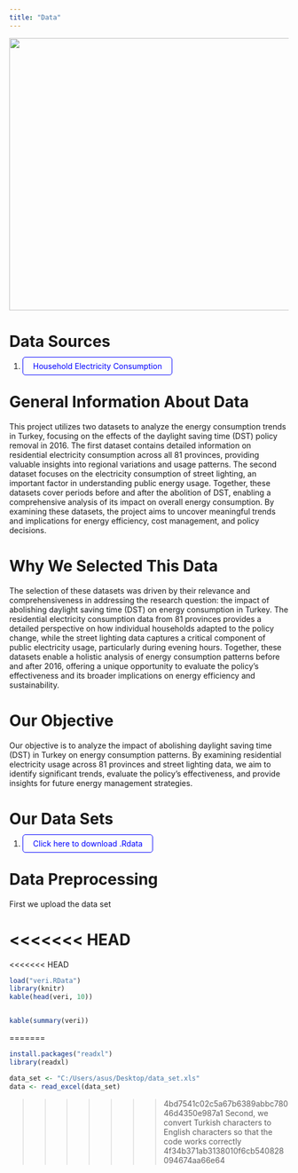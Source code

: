 ```yaml
---
title: "Data"
---
```


![](images/datacat.mp4.gif){fig-align="center" width="13.7cm" height="13cm"}

# Data Sources

<style>
  .button {
    padding: 7px 18px;
    border: 1px solid blue;
    text-decoration: none;
    color: blue;
    border-radius: 5px;
  }
</style>

<div>

1.  <a href=https://biruni.tuik.gov.tr/medas/?locale=tr" class="button">Household Electricity Consumption</a>

</div>

# General Information About Data

This project utilizes two datasets to analyze the energy consumption trends in Turkey, focusing on the effects of the daylight saving time (DST) policy removal in 2016. The first dataset contains detailed information on residential electricity consumption across all 81 provinces, providing valuable insights into regional variations and usage patterns. The second dataset focuses on the electricity consumption of street lighting, an important factor in understanding public energy usage. Together, these datasets cover periods before and after the abolition of DST, enabling a comprehensive analysis of its impact on overall energy consumption. By examining these datasets, the project aims to uncover meaningful trends and implications for energy efficiency, cost management, and policy decisions.

# Why We Selected This Data

The selection of these datasets was driven by their relevance and comprehensiveness in addressing the research question: the impact of abolishing daylight saving time (DST) on energy consumption in Turkey. The residential electricity consumption data from 81 provinces provides a detailed perspective on how individual households adapted to the policy change, while the street lighting data captures a critical component of public electricity usage, particularly during evening hours. Together, these datasets enable a holistic analysis of energy consumption patterns before and after 2016, offering a unique opportunity to evaluate the policy's effectiveness and its broader implications on energy efficiency and sustainability.

# Our Objective

Our objective is to analyze the impact of abolishing daylight saving time (DST) in Turkey on energy consumption patterns. By examining residential electricity usage across 81 provinces and street lighting data, we aim to identify significant trends, evaluate the policy's effectiveness, and provide insights for future energy management strategies.

# Our Data Sets

<style>
  .button {
    padding: 7px 18px;
    border: 1px solid blue;
    text-decoration: none;
    color: blue;
    border-radius: 5px;
  }
</style>

<div>

1.  <a href=https://drive.google.com/uc?export=download&id=1fmDbdAFxbrIulAWriuQ9JfJHpSoMOu3g/" class="button">Click here to download .Rdata</a>

</div>

# Data Preprocessing

First we upload the data set

<<<<<<< HEAD
=======
<<<<<<< HEAD

```r
load("veri.RData")
library(knitr)
kable(head(veri, 10))
```

```r

```


```r
kable(summary(veri))
```
=======
```r
install.packages("readxl")
library(readxl)

data_set <- "C:/Users/asus/Desktop/data_set.xls"
data <- read_excel(data_set)
```

>>>>>>> 4bd7541c02c5a67b6389abbc78046d4350e987a1
Second, we convert Turkish characters to English characters so that the code works correctly
>>>>>>> 4f34b371ab3138010f6cb540828094674aa66e64

